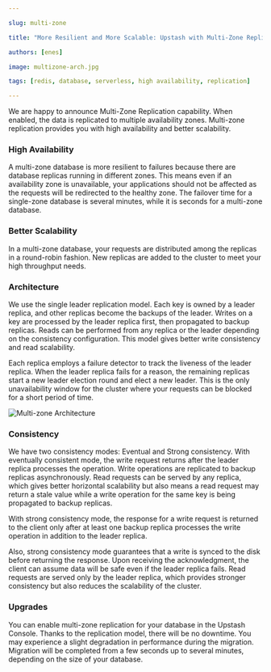```yaml
---

slug: multi-zone

title: "More Resilient and More Scalable: Upstash with Multi-Zone Replication"

authors: [enes]

image: multizone-arch.jpg

tags: [redis, database, serverless, high availability, replication]

---
```


We are happy to announce Multi-Zone Replication capability. When enabled, the data is replicated to multiple availability zones. Multi-zone replication provides you with high availability and better scalability.

### High Availability

A multi-zone database is more resilient to failures because there are database replicas running in different zones. This means even if an availability zone is unavailable, your applications should not be affected as the requests will be redirected to the healthy zone. The failover time for a single-zone database is several minutes, while it is seconds for a multi-zone database.

### Better Scalability

In a multi-zone database, your requests are distributed among the replicas in a round-robin fashion. New replicas are added to the cluster to meet your high throughput needs.

### Architecture

We use the single leader replication model. Each key is owned by a leader replica, and other replicas become the backups of the leader. Writes on a key are processed by the leader replica first, then propagated to backup replicas. Reads can be performed from any replica or the leader depending on the consistency configuration. This model gives better write consistency and read scalability.

Each replica employs a failure detector to track the liveness of the leader replica. When the leader replica fails for a reason, the remaining replicas start a new leader election round and elect a new leader. This is the only unavailability window for the cluster where your requests can be blocked for a short period of time.

![Multi-zone Architecture](/blog/multizone-arch.jpg "Multi-zone Architecture")

### Consistency

We have two consistency modes: Eventual and Strong consistency. With eventually consistent mode, the write request returns after the leader replica processes the operation. Write operations are replicated to backup replicas asynchronously. Read requests can be served by any replica, which gives better horizontal scalability but also means a read request may return a stale value while a write operation for the same key is being propagated to backup replicas.

With strong consistency mode, the response for a write request is returned to the client only after at least one backup replica processes the write operation in addition to the leader replica.

Also, strong consistency mode guarantees that a write is synced to the disk before returning the response. Upon receiving the acknowledgment, the client can assume data will be safe even if the leader replica fails. Read requests are served only by the leader replica, which provides stronger consistency but also reduces the scalability of the cluster.

### Upgrades

You can enable multi-zone replication for your database in the Upstash Console. Thanks to the replication model, there will be no downtime. You may experience a slight degradation in performance during the migration. Migration will be completed from a few seconds up to several minutes, depending on the size of your database.